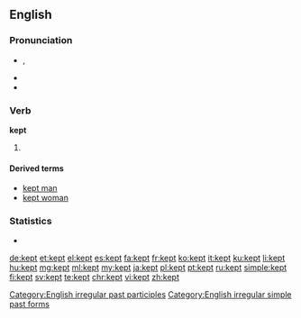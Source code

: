 ==English==

===Pronunciation===
* {{IPA|/ˈkɛpt/}}, {{X-SAMPA|/"kEpt/}}
* {{audio|en-us-kept.ogg|Audio (US)}}
* {{rhymes|ɛpt}}

===Verb===
'''kept'''

# {{en-past of|keep}}

====Derived terms====
* [[kept man]]
* [[kept woman]]

===Statistics===
* {{rank|fire|lost|human|381|kept|business|mean|manner}}

[[Category:English irregular past participles]]
[[Category:English irregular simple past forms]]

[[de:kept]]
[[et:kept]]
[[el:kept]]
[[es:kept]]
[[fa:kept]]
[[fr:kept]]
[[ko:kept]]
[[it:kept]]
[[ku:kept]]
[[li:kept]]
[[hu:kept]]
[[mg:kept]]
[[ml:kept]]
[[my:kept]]
[[ja:kept]]
[[pl:kept]]
[[pt:kept]]
[[ru:kept]]
[[simple:kept]]
[[fi:kept]]
[[sv:kept]]
[[te:kept]]
[[chr:kept]]
[[vi:kept]]
[[zh:kept]]